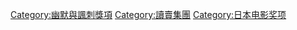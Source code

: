 {{Catnav|頁面分類|人类社会|競賽|獎項|幽默與諷刺獎項}}
{{Catnav|頁面分類|人类社会|獎勵|獎項|幽默與諷刺獎項}}

[[Category:幽默與諷刺獎項|Category:幽默與諷刺獎項]]
[[Category:讀賣集團|Category:讀賣集團]]
[[Category:日本电影奖项|Category:日本电影奖项]]